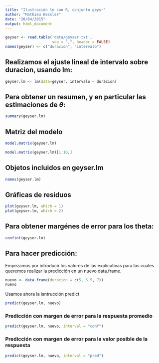 ```yaml
---
title: "Ilustración lm con R, conjunto geysr"
author: "Mathieu Kessler"
date: "20/04/2015"
output: html_document
---
```


  

```r
geyser <- read.table('data/geyser.txt',
                     sep = ",", header = FALSE)
names(geyser) <- c("duracion", "intervalo")
```

## Realizamos el ajuste lineal de intervalo sobre duracion, usando lm:

```r
geyser.lm <- lm(data=geyser, intervalo ~ duracion)
```

## Para obtener un resumen, y en particular las estimaciones de $\theta$:

```r
summary(geyser.lm)
```

## Matriz del modelo 

```r
model.matrix(geyser.lm)
```


```r
model.matrix(geyser.lm)[1:10,]
```

## Objetos incluidos en geyser.lm

```r
names(geyser.lm)
```

## Gráficas de residuos

```r
plot(geyser.lm, which = 1)
plot(geyser.lm, which = 2)
```

## Para obtener margénes de error para los theta:

```r
confint(geyser.lm)
```

## Para hacer predicción:

Empezamos por  introducir los valores de las explicativas para las cuales queremos realizar la predicción en un nuevo data.frame.

```r
nuevo <- data.frame(duracion = c(5, 6.5, 7))
nuevo
```

Usamos ahora la isntrucción predict
```r
predict(geyser.lm, nuevo)
```

### Predicción con margen de error para la respuesta promedio

```r
predict(geyser.lm, nuevo, interval = "conf")
```

### Predicción con margen de error para la valor posible de la respuesta

```r
predict(geyser.lm, nuevo, interval = "pred")
```
 

